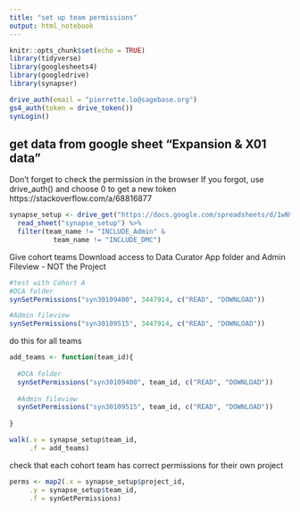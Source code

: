 ```yaml
---
title: "set up team permissions"
output: html_notebook
---
```



```r
knitr::opts_chunk$set(echo = TRUE)
library(tidyverse)
library(googlesheets4)
library(googledrive)
library(synapser)

drive_auth(email = "pierrette.lo@sagebase.org")
gs4_auth(token = drive_token())
synLogin()
```

## get data from google sheet "Expansion & X01 data"

Don't forget to check the permission in the browser
If you forgot, use drive_auth() and choose 0 to get a new token
https://stackoverflow.com/a/68816877

```r
synapse_setup <- drive_get("https://docs.google.com/spreadsheets/d/1wNtmceBQwZu71gmQ1Z48yqNdV0zNu9WfZJ5IAhoRnMw/edit#gid=640167620") %>% 
  read_sheet("synapse_setup") %>% 
  filter(team_name != "INCLUDE_Admin" & 
           team_name != "INCLUDE_DMC")
```

Give cohort teams Download access to Data Curator App folder and Admin Fileview - NOT the Project

```r
#test with Cohort A
#DCA folder 
synSetPermissions("syn30109400", 3447914, c("READ", "DOWNLOAD"))

#Admin fileview
synSetPermissions("syn30109515", 3447914, c("READ", "DOWNLOAD"))

```

do this for all teams

```r
add_teams <- function(team_id){
  
  #DCA folder
  synSetPermissions("syn30109400", team_id, c("READ", "DOWNLOAD"))
  
  #Admin fileview
  synSetPermissions("syn30109515", team_id, c("READ", "DOWNLOAD"))
  
}

walk(.x = synapse_setup$team_id,
     .f = add_teams)

```

check that each cohort team has correct permissions for their own project

```r


perms <- map2(.x = synapse_setup$project_id,
     .y = synapse_setup$team_id,
     .f = synGetPermissions)
```


